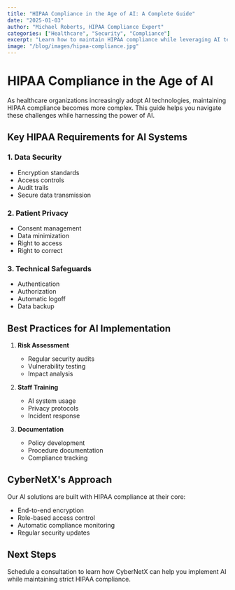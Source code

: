 ```yaml
---
title: "HIPAA Compliance in the Age of AI: A Complete Guide"
date: "2025-01-03"
author: "Michael Roberts, HIPAA Compliance Expert"
categories: ["Healthcare", "Security", "Compliance"]
excerpt: "Learn how to maintain HIPAA compliance while leveraging AI technologies in your healthcare practice. A comprehensive guide for healthcare providers."
image: "/blog/images/hipaa-compliance.jpg"
---
```


# HIPAA Compliance in the Age of AI

As healthcare organizations increasingly adopt AI technologies, maintaining HIPAA compliance becomes more complex. This guide helps you navigate these challenges while harnessing the power of AI.

## Key HIPAA Requirements for AI Systems

### 1. Data Security
- Encryption standards
- Access controls
- Audit trails
- Secure data transmission

### 2. Patient Privacy
- Consent management
- Data minimization
- Right to access
- Right to correct

### 3. Technical Safeguards
- Authentication
- Authorization
- Automatic logoff
- Data backup

## Best Practices for AI Implementation

1. **Risk Assessment**
   - Regular security audits
   - Vulnerability testing
   - Impact analysis

2. **Staff Training**
   - AI system usage
   - Privacy protocols
   - Incident response

3. **Documentation**
   - Policy development
   - Procedure documentation
   - Compliance tracking

## CyberNetX's Approach

Our AI solutions are built with HIPAA compliance at their core:
- End-to-end encryption
- Role-based access control
- Automatic compliance monitoring
- Regular security updates

## Next Steps

Schedule a consultation to learn how CyberNetX can help you implement AI while maintaining strict HIPAA compliance.
